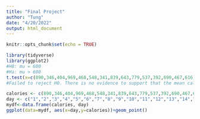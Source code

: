 ---
title: "Final Project"
author: "Tung"
date: "4/20/2022"
output: html_document
---

```{r setup, include=FALSE}
knitr::opts_chunk$set(echo = TRUE)
```

```{r}
library(tidyverse)
library(ggplot2)
#H0: mu = 600
#Ha: mu > 600
t.test(x=c(890,346,404,969,468,548,341,839,643,779,537,392,690,467,616), mu=600, alternative =  "greater")
#Failed to reject H0. There is no evidence to support that the mean calories I burned during fitness activity is greater than 600 calories. 

calories <- c(890,346,404,969,468,548,341,839,643,779,537,392,690,467,616)
day <- c("1","2","3","4","5","6","7","8","9","10","11","12","13","14","15")
mydf<-data.frame(calories, day)
ggplot(data=mydf, aes(x=day,y=calories))+geom_point()
```


